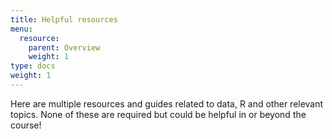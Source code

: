 ```yaml
---
title: Helpful resources
menu:
  resource:
    parent: Overview
    weight: 1
type: docs
weight: 1
---
```


Here are multiple resources and guides related to data, R and other relevant topics. None of these are required but could be helpful in or beyond the course!
